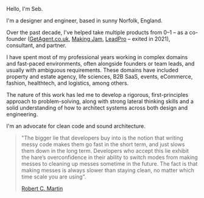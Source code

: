Hello, I'm Seb.

I'm a designer and engineer, based in sunny Norfolk, England.

Over the past decade, I've helped take multiple products from 0–1 – as a co-founder ([GetAgent.co.uk](https://getagent.co.uk/), [Making Jam](https://www.makingjam.io/), [LeadPro](https://lead.pro/) – exited in 2021), consultant, and partner.

I have spent most of my professional years working in complex domains and fast-paced environments, often alongside founders or team leads, and usually with ambiguous requirements. These domains have included property and estate agency, life sciences, B2B SaaS, events, eCommerce, fashion, healthtech, and logistics, among others. 

The nature of this work has led me to develop a rigorous, first-principles approach to problem-solving, along with strong lateral thinking skills and a solid understanding of how to architect systems across both design and engineering.

I'm an advocate for clean code and sound architecture.

> "The bigger lie that developers buy into is the notion that writing messy code makes them go fast in the short term, and just slows them down in the long term. Developers who accept this lie exhibit the hare’s overconfidence in their ability to switch modes from making messes to cleaning up messes sometime in the future. The fact is that making messes is always slower than staying clean, no matter which time scale you are using".
>
> [Robert C. Martin](https://agorism.dev/book/software-architecture/%28Robert%20C.%20Martin%20Series%29%20Robert%20C.%20Martin%20-%20Clean%20Architecture_%20A%20Craftsman%E2%80%99s%20Guide%20to%20Software%20Structure%20and%20Design-Prentice%20Hall%20%282017%29.pdf)